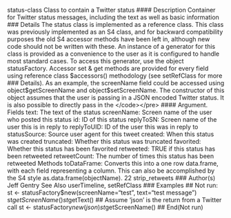 status-class Class to contain a Twitter status
#### Description
Container for Twitter status messages, including the text as well as basic information
### Details
The status class is implemented as a reference class. This class was previously implemented
as an S4 class, and for backward compatibility purposes the old S4 accessor methods have been
left in, although new code should not be written with these. An instance of a generator for this
class is provided as a convenience to the user as it is configured to handle most standard cases. To
access this generator, use the object statusFactory. Accessor set & get methods are provided
for every field using reference class $accessors() methodology (see setRefClass for more ### Details).
As an example, the screenName field could be accessed using object$getScreenName and
object$setScreenName.
The constructor of this object assumes that the user is passing in a JSON encoded Twitter status. It
is also possible to directly pass in the </code></pre> #### Argument.
Fields
text: The text of the status
screenName: Screen name of the user who posted this status
id: ID of this status
replyToSN: Screen name of the user this is in reply to
replyToUID: ID of the user this was in reply to
statusSource: Source user agent for this tweet
created: When this status was created
truncated: Whether this status was truncated
favorited: Whether this status has been favorited
retweeted: TRUE if this status has been retweeted
retweetCount: The number of times this status has been retweeted
Methods
toDataFrame: Converts this into a one row data.frame, with each field representing a column.
This can also be accomplished by the S4 style as.data.frame(objectName).
22 strip_retweets
### Author(s)
Jeff Gentry
See Also
userTimeline, setRefClass
### Examples
## Not run:
st <- statusFactory$new(screenName="test", text="test message")
st$getScreenName()
st$getText()
## Assume 'json' is the return from a Twitter call
st <- statusFactory$new(json)
st$getScreenName()
## End(Not run)
